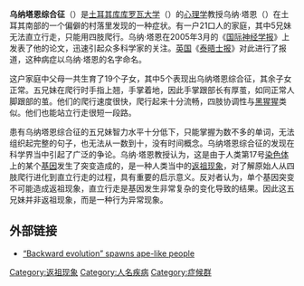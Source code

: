 {{noteTA
|T=zh-hans:乌纳塔恩综合征; zh-hant:烏納塔恩症候群;
|1=zh-hans:综合征; zh-hant:症候群;
}}
{{medical}}
'''乌纳塔恩综合征'''（{{lang|en|'''Unertan Syndrome'''}}）是[[土耳其|土耳其]][[库库罗瓦大学|库库罗瓦大学]]（{{lang|en|Çukurova University}}）的[[心理学|心理学]]教授乌纳·塔恩（{{lang|en|Üner Tan}}）在土耳其南部的一个偏僻的村落里发现的一种症状。有一户21口人的家庭，其中5兄妹无法直立行走，只能用四肢爬行。乌纳·塔恩在2005年3月的《[[国际神经学报|国际神经学报]]》上发表了他的论文，迅速引起众多科学家的关注。[[英国|英国]]《[[泰晤士报|泰晤士报]]》对此进行了报道，这种病症以乌纳·塔恩的名字命名。

这户家庭中父母一共生育了19个子女，其中5个表现出乌纳塔恩综合征，其余子女正常。五兄妹在爬行时手指上翘，手掌着地，因此手掌跟部长有厚茧，如同正常人脚跟部的茧。他们的爬行速度很快，爬行起来十分流畅，四肢协调性与[[黑猩猩|黑猩猩]]类似。他们也能站立行走很短一段路。

患有乌纳塔恩综合征的五兄妹智力水平十分低下，只能掌握为数不多的单词，无法组织起完整的句子，也无法从一数到十，没有时间概念。乌纳塔恩综合征的发现在科学界当中引起了广泛的争论。乌纳·塔恩教授认为，这是由于人类第17号[[染色体|染色体]]上的某个[[基因|基因]]发生了突变造成的，是一种人类当中的[[返祖现象|返祖现象]]，对了解原始人从四肢爬行进化到直立行走的过程，具有重要的启示意义。反对者认为，单个基因突变不可能造成返祖现象，直立行走是基因发生非常复杂的变化导致的结果。因此这五兄妹并非返祖现象，而是一种行为异常现象。

==外部链接==
* [https://web.archive.org/web/20060813085648/http://www.world-science.net/exclusives/060221_unertanfrm.htm “Backward evolution” spawns ape-like people]

[[Category:返祖现象|Category:返祖现象]]
[[Category:人名疾病|Category:人名疾病]]
[[Category:症候群|Category:症候群]]